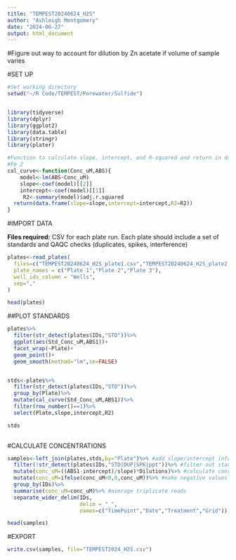 ```yaml
---
title: "TEMPEST20240624_H2S"
author: "Ashleigh Montgomery"
date: "2024-06-27"
output: html_document
---
```


#Figure out way to account for dilution by Zn acetate if volume of sample varies

#SET UP

```r
#Set working directory
setwd("~/R Code/TEMPEST/Porewater/Sulfide")


library(tidyverse)
library(dplyr)
library(ggplot2)
library(data.table)
library(stringr)
library(plater)
```


```r
#Function to calculate slope, intercept, and R-squared and return in data frame
#Fe 2 
cal_curve<-function(Conc_uM,ABS){
    model<-lm(ABS~Conc_uM)
    slope<-coef(model)[[2]]
    intercept<-coef(model)[[1]]
     R2<-summary(model)$adj.r.squared
  return(data.frame(slope=slope,intercept=intercept,R2=R2))
}
```

#IMPORT DATA

**Files required:** CSV for each plate run. Each plate should include a set of standards and QAQC checks (duplicates, spikes, interference)

```r
plates<-read_plates(
  files=c("TEMPEST20240624_H2S_plate1.csv","TEMPEST20240624_H2S_plate2.csv","TEMPEST20240624_H2S_plate3.csv"),
  plate_names = c("Plate 1","Plate 2","Plate 3"),
  well_ids_column = "Wells",
  sep=","
)

head(plates)
```

##PLOT STANDARDS 

```r
plates%>%
  filter(str_detect(plates$IDs,"STD"))%>%
  ggplot(aes(Std_Conc_uM,ABS1))+
  facet_wrap(~Plate)+
  geom_point()+
  geom_smooth(method="lm",se=FALSE)


stds<-plates%>%
  filter(str_detect(plates$IDs,"STD"))%>%
  group_by(Plate)%>%
  mutate(cal_curve(Std_Conc_uM,ABS1))%>%
  filter(row_number()==1)%>%
  select(Plate,slope,intercept,R2)

stds
  

```

#CALCULATE CONCENTRATIONS

```r
samples<-left_join(plates,stds,by="Plate")%>% #add slope/intercept info
  filter(!str_detect(plates$IDs,"STD|DUP|SPK|ppt"))%>% #filter out standards and checks
  mutate(conc_uM=((ABS1-intercept)/slope)*Dilutions)%>% #calculate concentrations
  mutate(conc_uM=ifelse(conc_uM<0,0,conc_uM))%>% #make negative values 0
  group_by(IDs)%>% 
  summarise(conc_uM=conc_uM)%>% #average triplicate reads
  separate_wider_delim(IDs,
                       delim = "_",
                       names=c("TimePoint","Date","Treatment","Grid")) #separate IDs into columns

head(samples)
```


#EXPORT
```r
write.csv(samples, file="TEMPEST2024_H2S.csv")
```


